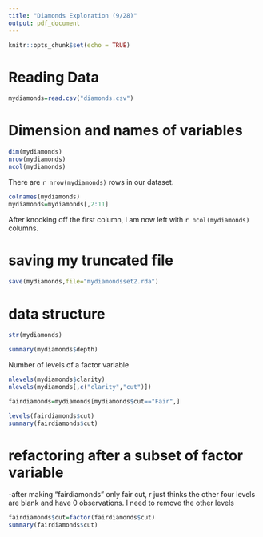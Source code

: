 ```yaml
---
title: "Diamonds Exploration (9/28)"
output: pdf_document
---
```


```r
knitr::opts_chunk$set(echo = TRUE)
```

# Reading Data

```r
mydiamonds=read.csv("diamonds.csv")
```

# Dimension and names of variables

```r
dim(mydiamonds)
nrow(mydiamonds)
ncol(mydiamonds)
```

There are `r nrow(mydiamonds)` rows in our dataset. 

```r
colnames(mydiamonds)
mydiamonds=mydiamonds[,2:11]
```

After knocking off the first column, I am now left with `r ncol(mydiamonds)` columns.

# saving my truncated file

```r
save(mydiamonds,file="mydiamondsset2.rda")
```

# data structure

```r
str(mydiamonds)
```

```r
summary(mydiamonds$depth)
```

Number of levels of a factor variable

```r
nlevels(mydiamonds$clarity)
nlevels(mydiamonds[,c("clarity","cut")])
```

```r
fairdiamonds=mydiamonds[mydiamonds$cut=="Fair",]
```

```r
levels(fairdiamonds$cut)
summary(fairdiamonds$cut)
```

# refactoring after a subset of factor variable
  -after making "fairdiamonds" only fair cut, r just thinks the other four levels are blank and have 0 observations. I need to remove the other levels
  
  
```r
fairdiamonds$cut=factor(fairdiamonds$cut)
summary(fairdiamonds$cut)
```
